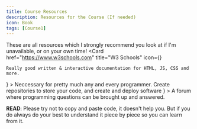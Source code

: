 ```yaml
---
title: Course Resources
description: Resources for the Course (If needed)
icon: Book
tags: [Course1]
---
```


<Callout>These are all resources which I strongly recommend you look at if I'm unavailable, or on your own time!</Callout>
<Cards>
  <Card
    href="https://www.w3schools.com"
    title="W3 Schools"
    icon={<FaGraduationCap/>}
  >
    Really good written & interactive documentation for HTML, JS, CSS and more.
  </Card>
    <Card
    href="https://github.com"
    title="Github"
    icon={<FaGithub/>}
  >
    Neccessary for pretty much any and every programmer. Create repositories to store your code, and create and deploy software 
  </Card>
  <Card
    href="https://stackoverflow.com"
    title="Stack Overflow"
    icon={<ImStackoverflow/>}
  >
    A forum where programming questions can be brought up and answered.
  </Card>
</Cards>

<Callout>**READ**: Please try not to copy and paste code, it doesn't help you. But if you do always do your best to understand it piece by piece so you can learn from it.</Callout>

